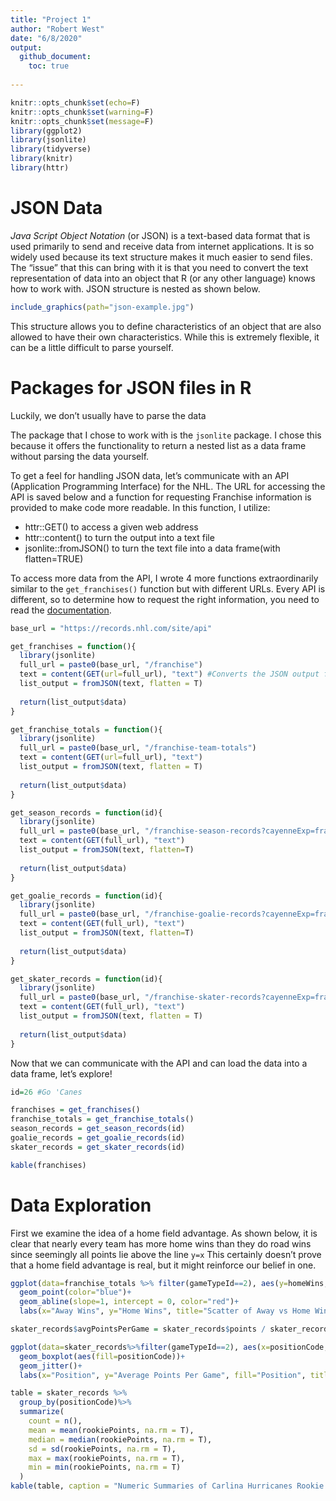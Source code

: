```yaml
---
title: "Project 1"
author: "Robert West"
date: "6/8/2020"
output:
  github_document:
    toc: true
  
---
```


```r
knitr::opts_chunk$set(echo=F)
knitr::opts_chunk$set(warning=F)
knitr::opts_chunk$set(message=F)
library(ggplot2)
library(jsonlite)
library(tidyverse)
library(knitr)
library(httr)
```

# JSON Data

*Java Script Object Notation* (or JSON) is a text-based data format that is used primarily to send and receive data from internet applications. It is so widely used because its text structure makes it much easier to send files. The "issue" that this can bring with it is that you need to convert the text representation of data into an object that R (or any other language) knows how to work with. JSON structure is nested as shown below. 
```r
include_graphics(path="json-example.jpg")
```

This structure allows you to define characteristics of an object that are also allowed to have their own characteristics. While this is extremely flexible, it can be a little difficult to parse yourself. 

# Packages for JSON files in R

Luckily, we don't usually have to parse the data 

The package that I chose to work with is the `jsonlite` package. I chose this because it offers the functionality to return a nested list as a data frame without parsing the data yourself. 






To get a feel for handling JSON data, let's communicate with an API (Application Programming Interface) for the NHL. The URL for accessing the API is saved below and a function for requesting Franchise information is provided to make code more readable. In this function, I utilize: 

* httr::GET() to access a given web address 
* httr::content() to turn the output into a text file 
* jsonlite::fromJSON() to turn the text file into a data frame(with flatten=TRUE)

To access more data from the API, I wrote 4 more functions extraordinarily similar to the `get_franchises()` function but with different URLs. Every API is different, so to determine how to request the right information, you need to read the [documentation](https://gitlab.com/dword4/nhlapi/-/blob/master/records-api.md). 
```r
base_url = "https://records.nhl.com/site/api"
```



```r
get_franchises = function(){
  library(jsonlite)
  full_url = paste0(base_url, "/franchise")
  text = content(GET(url=full_url), "text") #Converts the JSON output from the API to a text file
  list_output = fromJSON(text, flatten = T)
  
  return(list_output$data)
}
```



```r
get_franchise_totals = function(){
  library(jsonlite)
  full_url = paste0(base_url, "/franchise-team-totals")
  text = content(GET(url=full_url), "text")
  list_output = fromJSON(text, flatten = T)
  
  return(list_output$data)
}
```



```r
get_season_records = function(id){
  library(jsonlite)
  full_url = paste0(base_url, "/franchise-season-records?cayenneExp=franchiseId=", id)
  text = content(GET(full_url), "text")
  list_output = fromJSON(text, flatten=T)
  
  return(list_output$data)
}
```



```r
get_goalie_records = function(id){
  library(jsonlite)
  full_url = paste0(base_url, "/franchise-goalie-records?cayenneExp=franchiseId=", id)
  text = content(GET(full_url), "text")
  list_output = fromJSON(text, flatten=T)
  
  return(list_output$data)
}
```



```r
get_skater_records = function(id){
  library(jsonlite)
  full_url = paste0(base_url, "/franchise-skater-records?cayenneExp=franchiseId=", id)
  text = content(GET(full_url), "text")
  list_output = fromJSON(text, flatten = T)
  
  return(list_output$data)
}
```


Now that we can communicate with the API and can load the data into a data frame, let's explore!
```r
id=26 #Go 'Canes

franchises = get_franchises()
franchise_totals = get_franchise_totals()
season_records = get_season_records(id)
goalie_records = get_goalie_records(id)
skater_records = get_skater_records(id)

kable(franchises)
```

# Data Exploration

First we examine the idea of a home field advantage. As shown below, it is clear that nearly every team has more home wins than they do road wins since seemingly all points lie above the line `y=x` This certainly doesn't prove that a home field advantage is real, but it might reinforce our belief in one. 
```r
ggplot(data=franchise_totals %>% filter(gameTypeId==2), aes(y=homeWins, x=roadWins))+
  geom_point(color="blue")+
  geom_abline(slope=1, intercept = 0, color="red")+
  labs(x="Away Wins", y="Home Wins", title="Scatter of Away vs Home Wins")
```



```r
skater_records$avgPointsPerGame = skater_records$points / skater_records$gamesPlayed

ggplot(data=skater_records%>%filter(gameTypeId==2), aes(x=positionCode, y=avgPointsPerGame))+
  geom_boxplot(aes(fill=positionCode))+
  geom_jitter()+
  labs(x="Position", y="Average Points Per Game", fill="Position", title = "Boxplot by Position for the Carolina Hurricanes")
```


```r
table = skater_records %>%
  group_by(positionCode)%>%
  summarize(
    count = n(),
    mean = mean(rookiePoints, na.rm = T),
    median = median(rookiePoints, na.rm = T),
    sd = sd(rookiePoints, na.rm = T), 
    max = max(rookiePoints, na.rm = T), 
    min = min(rookiePoints, na.rm = T)
  )
kable(table, caption = "Numeric Summaries of Carlina Hurricanes Rookie Points by Position")
```





























